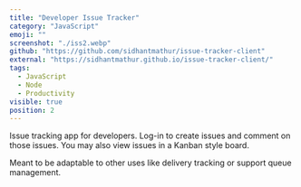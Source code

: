 ```yaml
---
title: "Developer Issue Tracker"
category: "JavaScript"
emoji: ""
screenshot: "./iss2.webp"
github: "https://github.com/sidhantmathur/issue-tracker-client"
external: "https://sidhantmathur.github.io/issue-tracker-client/"
tags:
  - JavaScript
  - Node
  - Productivity
visible: true
position: 2
---
```


Issue tracking app for developers. Log-in to create issues and comment on those issues. You may also view issues in a Kanban style board. 

Meant to be adaptable to other uses like delivery tracking or support queue management. 